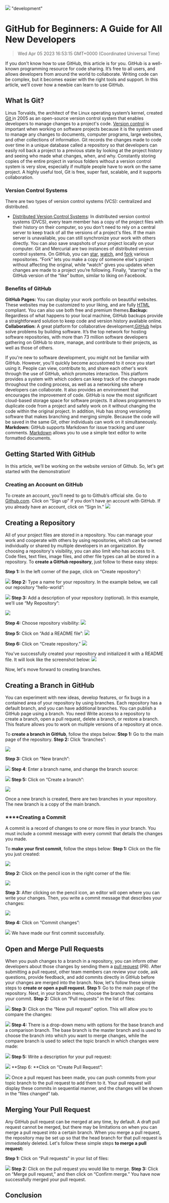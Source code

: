 ![](https://uploads-ssl.webflow.com/6143afec68f555387049efb3/63ed01b2e1e3312ae03a8cde_github_3410813a2471b7b98347037ae1b12a1d_2000.jpeg)
"development"
# GitHub for Beginners: A Guide for All New Developers
> Wed Apr 05 2023 16:53:15 GMT+0000 (Coordinated Universal Time)

If you don't know how to use GitHub, this article is for you. GitHub is a well-known programming resource for code sharing. It’s free to all users, and allows developers from around the world to collaborate. Writing code can be complex, but it becomes easier with the right tools and support. In this article, we’ll cover how a newbie can learn to use GitHub.​​​**​**​​

## ​​What Is Git?
​​Linus Torvalds, the architect of the Linux operating system’s kernel, created <a href="https://git-scm.com/" target="_blank" rel="noopener noreferrer">Git </a>in 2005 as an open-source version control system that enables developers to manage changes to a project's code. <a href="https://www.geeksforgeeks.org/version-control-systems/" target="_blank" rel="noopener noreferrer">Version control</a> is important when working on software projects because it is the system used to manage any changes to documents, computer programs, large websites, and other collections of information. Git records the changes made to code over time in a unique database called a repository so that developers can easily roll back a project to a previous state by looking at the project history and seeing who made what changes, when, and why. Constantly storing copies of the entire project in various folders without a version control system is very slow, especially if multiple people have to work on the same project. A highly useful tool, Git is free, super fast, scalable, and it supports collaboration.

### Version Control Systems
​​There are two types of version control systems (VCS): centralized and distributed.​
- <a href="https://iq.opengenus.org/distributed-version-control-system/" target="_blank" rel="noopener noreferrer">​​Distributed Version Control Systems</a>: In distributed version control systems (DVCS), every team member has a copy of the project files with their history on their computer, so you don't need to rely on a central server to keep track of all the versions of a project's files. If the main server is unavailable, you can still synchronize your work with others directly. You can also save snapshots of your project locally on your computer. Git and Mercurial are two instances of distributed version control systems.​
​​On GitHub, you can <a href="https://docs.github.com/en/get-started/exploring-projects-on-github/saving-repositories-with-stars" target="_blank" rel="noopener noreferrer">star</a>, <a href="https://docs.github.com/en/rest/activity/watching" target="_blank" rel="noopener noreferrer">watch</a>, and <a href="https://docs.github.com/en/pull-requests/collaborating-with-pull-requests/working-with-forks/about-forks" target="_blank" rel="noopener noreferrer">fork</a> various repositories. ​​”Fork” lets you make a copy of someone else's project without affecting the original, while “watch” gives you updates when changes are made to a project you’re following. Finally, “starring” is the GitHub version of the “like” button, similar to liking on Facebook.​​

### ​​Benefits of GitHub

​**​​GitHub Pages:** You can display your work portfolio on beautiful websites. These websites may be customized to your liking, and are fully <a href="https://www.w3schools.com/html/" target="_blank" rel="noopener noreferrer">HTML</a> compliant. You can also use both free and premium themes.​​
**​​Backup:** Regardless of what happens to your local machine, GitHub backups provide a straightforward solution to keep code and version history available online.​
**​Collaboration:** A great platform for collaborative development, <a href="https://www.w3schools.com/whatis/whatis_github.asp" target="_blank" rel="noopener noreferrer">​​GitHub</a> helps solve problems by building software. It’s the top network for hosting software repositories, with more than 73 million software developers gathering on GitHub to store, manage, and contribute to their projects, as well as those of others.

If you're new to software development, you might not be familiar with GitHub. However, you'll quickly become accustomed to it once you start using it. People can view, contribute to, and share each other's work through the use of GitHub, which promotes interaction. This platform provides a system with which coders can keep track of the changes made throughout the coding process, as well as a networking site where developers can collaborate. It also provides an environment that encourages the improvement of code. GitHub is now the most significant cloud-based storage space for software projects. It allows programmers to duplicate code from a project and safely work on it without changing the code within the original project.
In addition, Hub has strong versioning software that makes branching and merging simple. Because the code will be saved in the same Git, other individuals can work on it simultaneously.​
**​Markdown:** GitHub supports Markdown for issue tracking and user comments. <a href="https://docs.github.com/en/rest/markdown" target="_blank" rel="noopener noreferrer">Markdown</a> allows you to use a simple text editor to write formatted documents.​​​

## ​​Getting Started With GitHub
In this article, we’ll be working on the website version of Github. So, let's get started with the demonstration!​

### ​​Creating an Account on GitHub​​
To create an account, you’ll need to go to Github’s official site.
Go to <a href="https://github.com/">Github.com</a>. Click on “Sign up” if you don't have an account with GitHub. If you already have an account, click on “Sign In.”
![](https://uploads-ssl.webflow.com/6143afec68f555387049efb3/63ed01b3e1e331572c3a8d4c_image13_69a8fd13b55a45d98ad7298c452a5aef_800.jp)

## ​​Creating a Repository
​​All of your project files are stored in a repository. You can manage your work and cooperate with others by using repositories, which can be owned individually or shared by multiple developers in an organization. By choosing a repository's visibility, you can also limit who has access to it. Code files, text files, image files, and other file types can all be stored in a repository.
To **create a GitHub repository**, just follow to these easy steps:

**Step 1:** In the left corner of the page, click on “Create repository”:

![](https://uploads-ssl.webflow.com/6143afec68f555387049efb3/63ed01b3e1e33167333a8d23_image3_7d652f7df266e014b26e86b8399cc0d3_800.png)
**Step 2:** Type a name for your repository. In the example below, we call our repository “hello-world”:

![](https://uploads-ssl.webflow.com/6143afec68f555387049efb3/63ed01b3e1e3317c053a8d53_image17_38cb4b7335836c12ac9ad9bac5595fe4_800.png)
**Step 3:** Add a description of your repository (optional). In this example, we’ll use “My Repository”:

![](https://uploads-ssl.webflow.com/6143afec68f555387049efb3/63ed01b3e1e3315dee3a8d5c_image5_bfab8715ac3b6c549946159b52efb0ef_800.png)

**Step 4:** Choose repository visibility:
![](https://uploads-ssl.webflow.com/6143afec68f555387049efb3/63ed01b3e1e331ba323a8d22_image22_af86ef929fe88a139eb1564178ed7fc1_800.png)

**Step 5:** Click on “Add a README file”:
![](https://uploads-ssl.webflow.com/6143afec68f555387049efb3/63ed01b3e1e33106bf3a8d27_image16_29f77538bece982a87d7dfd1bedccdb9_800.png)

**Step 6:** Click on “Create repository.”
![](https://uploads-ssl.webflow.com/6143afec68f555387049efb3/63ed01b3e1e33162bc3a8d2a_image7_83e26bcfd021d1a98cedceb940e2412f_800.png)

You’ve successfully created your repository and initialized it with a README file. It will look like the screenshot below:
![](https://uploads-ssl.webflow.com/6143afec68f555387049efb3/63ed01b3e1e3313ef63a8d5d_image14_6f008549f513e00a256111c708ba7730_800.png)

Now, let's move forward to creating branches.

## Creating a Branch in GitHub

You can experiment with new ideas, develop features, or fix bugs in a contained area of your repository by using branches. Each repository has a default branch, and you can have additional branches. You can publish a GitHub page using a branch. You need Write access to a repository to create a branch, open a pull request, delete a branch, or restore a branch. This feature allows you to work on multiple versions of a repository at once.​​

To **create a branch in GitHub**, follow the steps below:
**Step 1:** Go to the main page of the repository.
**Step 2:** Click “branches”:

![](https://uploads-ssl.webflow.com/6143afec68f555387049efb3/63ed01b3e1e3314cef3a8d4d_image15_3b7b5f17ed53ad1fc449964341f09123_800.png)

**Step 3:** Click on “New branch”:

![](https://uploads-ssl.webflow.com/6143afec68f555387049efb3/63ed01b3e1e331db3c3a8d24_image12_c2715c2110310a11ee3a8112c979e532_800.png)
**Step 4**: Enter a branch name, and change the branch source:

![](https://uploads-ssl.webflow.com/6143afec68f555387049efb3/63ed01b3e1e33159e43a8d28_image1_37f53e3c1641154eb4befc45c6d1b26f_800.png)
**Step 5:** Click on “Create a branch”:

![](https://uploads-ssl.webflow.com/6143afec68f555387049efb3/63ed01b3e1e331229e3a8d25_image8_caf4268435dc2a367e5125fde5e1a498_800.png)

Once a new branch is created, there are two branches in your repository. The new branch is a copy of the main branch.

### **​​**Creating a Commit​​
A commit is a record of changes to one or more files in your branch. You must include a commit message with every commit that details the changes you made.

To **make your first commit**, follow the steps below:
**Step 1:** Click on the file you just created:

![](https://uploads-ssl.webflow.com/6143afec68f555387049efb3/63ed01b3e1e33168213a8d35_image10_56ef3b869dc13afd2419e5b018625593_800.png)

**Step 2:** Click on the pencil icon in the right corner of the file:

![](https://uploads-ssl.webflow.com/6143afec68f555387049efb3/63ed01b3e1e331eea33a8d36_image21_534074fd7150ed8f84635f59a3312075_800.png)

**Step 3:** After clicking on the pencil icon, an editor will open where you can write your changes. Then, you write a commit message that describes your changes:

![](https://uploads-ssl.webflow.com/6143afec68f555387049efb3/63ed01b3e1e33174763a8d37_image11_4e9a1435ade19d67c1ed997e74c93e47_800.png)

**Step 4:** Click on “Commit changes”:

![](https://uploads-ssl.webflow.com/6143afec68f555387049efb3/63ed01b3e1e33151383a8d38_image20_ddff9fc0398772d36954a50fd531de76_800.png)
We have made our first commit successfully.

## Open and Merge Pull Requests
When you push changes to a branch in a repository, you can inform other developers about those changes by sending them a <a href="https://www.pagerduty.com/resources/learn/what-is-a-pull-request/" target="_blank" rel="noopener noreferrer">pull request</a> (PR). After submitting a pull request, other team members can review your code, ask questions, provide feedback, and add commits directly in GitHub before your changes are merged into the branch.
Now, let's follow these simple steps to **create or open a pull request.**
**Step 1:** Go to the main page of the repository. Next, in your branch menu, choose the branch that contains your commit.
**Step 2:** Click on “Pull requests” in the list of files:

![](https://uploads-ssl.webflow.com/6143afec68f555387049efb3/63ed01b3e1e33189983a8d54_image2_e6f49c4dcc0d5c2778f236215525e9b3_800.png)
**Step 3:** Click on the “New pull request” option. This will allow you to compare the changes:

![](https://uploads-ssl.webflow.com/6143afec68f555387049efb3/63ed01b3e1e331b0003a8d34_image19_aa08d72b7af768774ce2f265b5eadc76_800.png)
**Step 4:** There is a drop-down menu with options for the base branch and a comparison branch. The base branch is the master branch and is used to choose the branch into which you want to merge changes, while the compare branch is used to select the topic branch in which changes were made:

![](https://uploads-ssl.webflow.com/6143afec68f555387049efb3/63ed01b3e1e3319a7e3a8d21_image4_c66ee597dc79fff80a1bb7f3129fbcd9_800.png)
**Step 5:** Write a description for your pull request:

![](https://uploads-ssl.webflow.com/6143afec68f555387049efb3/63ed01b3e1e3311d0c3a8d2b_image6_89fe7541a1fdad36819dd130fc4fb966_800.jp)
**Step 6: **Click on “Create Pull Request”:

![](https://uploads-ssl.webflow.com/6143afec68f555387049efb3/63ed01b3e1e331638f3a8d26_image9_89830ac924f9f797fc8412556460933d_800.jp)
Once a pull request has been made, you can push commits from your topic branch to the pull request to add them to it. Your pull request will display these commits in sequential manner, and the changes will be shown in the ”files changed” tab.

## Merging Your Pull Request
Any GitHub pull request can be merged at any time, by default. A draft pull request cannot be merged, but there may be limitations on when you can merge a pull request into a certain branch. When you merge a pull request, the repository may be set up so that the head branch for that pull request is immediately deleted.
Let's follow these simple steps **to merge a pull request:**

**Step 1:** Click on “Pull requests” in your list of files:

![](https://uploads-ssl.webflow.com/6143afec68f555387049efb3/63ed01b3e1e33148b63a8d29_image18_2f12842df62ec4b8439fa55ef028e757_800.png)
**Step 2:** Click on the pull request you would like to merge.
**Step 3:** Click on “Merge pull request,” and then click on “Confirm merge.”
You have now successfully merged your pull request.

## ​​Conclusion
